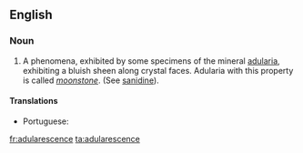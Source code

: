 ==English==

===Noun===
{{en-noun|-}}

# A phenomena, exhibited by some specimens of the mineral [[adularia]], exhibiting a  bluish sheen along crystal faces.  Adularia with this property is called ''[[moonstone]]''. (See [[sanidine]]).

====Translations====
{{trans-top|bluish sheen along crystal faces}}
* Portuguese: {{t|pt|adularescência|f}}
{{trans-mid}}
{{trans-bottom}}

[[fr:adularescence]]
[[ta:adularescence]]